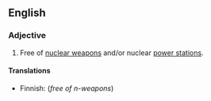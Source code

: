 ==English==
{{wikipedia|nuclear-free zone}}

===Adjective===
{{en-adj|-}}

# Free of [[nuclear weapon]]s and/or nuclear [[power station]]s.

====Translations====
{{top}}
* Finnish: {{t|fi|ydinasevapaa}} (''free of n-weapons'')
{{mid}}
{{bottom}}